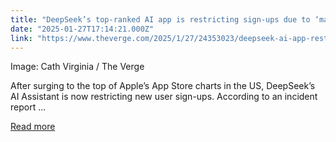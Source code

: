 ```yaml
---
title: "DeepSeek’s top-ranked AI app is restricting sign-ups due to ‘malicious attacks’"
date: "2025-01-27T17:14:21.000Z"
link: "https://www.theverge.com/2025/1/27/24353023/deepseek-ai-app-restricting-sign-ups-malicious-attacks"
---
```


Image: Cath Virginia / The Verge
    

  
After surging to the top of Apple’s App Store charts in the US, DeepSeek’s AI Assistant is now restricting new user sign-ups. According to an incident report ...

[Read more](https://www.theverge.com/2025/1/27/24353023/deepseek-ai-app-restricting-sign-ups-malicious-attacks)
